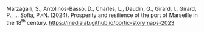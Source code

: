 Marzagalli, S., Antolinos-Basso, D., Charles, L., Daudin, G., Girard, I., Girard, P., … Sofia, P.-N. (2024). Prosperity and resilience of the port of Marseille in the 18<sup>th</sup>&nbsp;century. https://medialab.github.io/portic-storymaps-2023